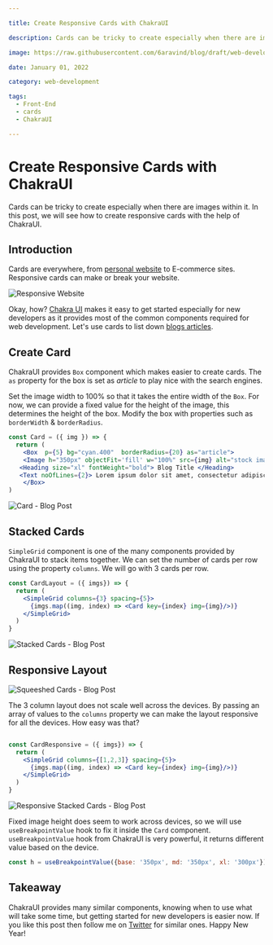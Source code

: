 ```yaml
---

title: Create Responsive Cards with ChakraUI

description: Cards can be tricky to create especially when there are images within it. In this post, we will see how to create responsive cards with the help of ChakraUI.

image: https://raw.githubusercontent.com/6aravind/blog/draft/web-development/assets/Responsive%20Website.jpg

date: January 01, 2022

category: web-development

tags:
  - Front-End
  - cards
  - ChakraUI

---
```


# Create Responsive Cards with ChakraUI

Cards can be tricky to create especially when there are images within it. In this post, we will see how to create responsive cards with the help of ChakraUI.


## Introduction 

Cards are everywhere, from [personal website](https://www.raravind.com/blog/web-development) to E-commerce sites. Responsive cards can make or break your website.

![Responsive Website](https://raw.githubusercontent.com/6aravind/blog/draft/web-development/assets/Responsive%20Website.jpg)

Okay, how? [Chakra UI](https://chakra-ui.com) makes it easy to get started especially for new developers as it provides most of the common components required for web development. Let's use cards to list down [blogs articles](https://www.raravind.com/blog/data-science). 


## Create Card

ChakraUI provides `Box` component which makes easier to create cards. The `as` property for the box is set as *article* to play nice with the search engines.

Set the image width to 100% so that it takes the entire width of the `Box`. For now, we can provide a fixed value for the height of the image, this determines the height of the box. Modify the box with properties such as `borderWidth` & `borderRadius`.

```jsx
const Card = ({ img }) => {
  return (
    <Box  p={5} bg="cyan.400"  borderRadius={20} as="article">
    <Image h="350px" objectFit='fill' w="100%" src={img} alt="stock image"/>
   <Heading size="xl" fontWeight="bold"> Blog Title </Heading> 
   <Text noOfLines={2}> Lorem ipsum dolor sit amet, consectetur adipiscing elit. Suspendisse elementum urna quam. Aenean risus turpis, aliquet id diam et, lobortis pellentesque ex. Nulla facilisi. Maecenas. </Text>
    </Box>  
)
```

![Card - Blog Post](https://raw.githubusercontent.com/6aravind/blog/draft/web-development/assets/card-01.png)

## Stacked Cards

`SimpleGrid` component is one of the many components provided by ChakraUI to stack items together. We can set the number of cards per row using the property `columns`. We will go with 3 cards per row.

```jsx
const CardLayout = ({ imgs}) => {
  return (
    <SimpleGrid columns={3} spacing={5}>
      {imgs.map((img, index) => <Card key={index} img={img}/>)}
    </SimpleGrid>
  )
}

```
![Stacked Cards - Blog Post](https://raw.githubusercontent.com/6aravind/blog/draft/web-development/assets/card-02.png)

## Responsive Layout 

![Squeeshed Cards - Blog Post](https://raw.githubusercontent.com/6aravind/blog/draft/web-development/assets/card-03.png)

The 3 column layout does not scale well across the devices. By passing an array of values to the `columns` property we can make the layout responsive for all the devices. How easy was that?

```jsx 

const CardResponsive = ({ imgs}) => {
  return (
    <SimpleGrid columns={[1,2,3]} spacing={5}>
      {imgs.map((img, index) => <Card key={index} img={img}/>)}
    </SimpleGrid>
  )
}
```

![Responsive Stacked Cards - Blog Post](https://raw.githubusercontent.com/6aravind/blog/draft/web-development/assets/card-04.png)

Fixed image height does seem to work across devices, so we will use `useBreakpointValue` hook to fix it inside the `Card` component. `useBreakpointValue` hook from ChakraUI is very powerful, it returns different value based on the device. 

```js
const h = useBreakpointValue({base: '350px', md: '350px', xl: '300px'})
```


## Takeaway 

ChakraUI provides many similar components, knowing when to use what will take some time, but getting started for new developers is easier now. If you like this post then follow me on [Twitter](https://twitter.com/6aravind) for similar ones. Happy New Year!
